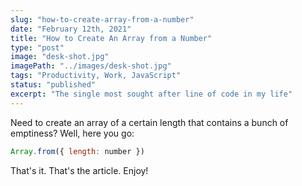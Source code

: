 ```yaml
---
slug: "how-to-create-array-from-a-number"
date: "February 12th, 2021"
title: "How to Create An Array from a Number"
type: "post"
image: "desk-shot.jpg"
imagePath: "../images/desk-shot.jpg"
tags: "Productivity, Work, JavaScript"
status: "published"
excerpt: "The single most sought after line of code in my life"
---
```


Need to create an array of a certain length that contains a bunch of emptiness? Well, here you go:

```javascript
Array.from({ length: number })
```

That's it. That's the article. Enjoy!
